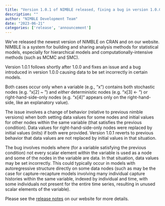 ```yaml
---
title: "Version 1.0.1 of NIMBLE released, fixing a bug in version 1.0.0 affecting certain models"
description: ""
author: "NIMBLE Development Team"
date: "2023-06-21"
categories: ['release', 'announcement']
---
```


We’ve released the newest version of NIMBLE on CRAN and on our website. NIMBLE is a system for building and sharing analysis methods for statistical models, especially for hierarchical models and computationally-intensive methods (such as MCMC and SMC).

Version 1.0.1 follows shortly after 1.0.0 and fixes an issue and a bug introduced in version 1.0.0 causing data to be set incorrectly in certain models.

Both cases occur only when a variable (e.g., “x”) contains both stochastic nodes (e.g. “x[2] ~ <some distribution>”) and *either* deterministic nodes (e.g. “x[3] <\- <some calculation>”) or right-hand-side-only nodes (e.g. “x[4]” appears only on the right-hand-side, like an explanatory value).

The issue involves a change of behavior (relative to previous nimble versions) when both setting data values for some nodes and initial values for other nodes within the same variable (that satisfies the previous condition). Data values for right-hand-side-only nodes were replaced by initial values (inits) if both were provided. Version 1.0.1 reverts to previous behavior that data values are not replaced by initial values in that situation.

The bug involves models where (for a variable satisfying the previous condition) not every scalar element within the variable is used as a node and some of the nodes in the variable are data. In that situation, data values may be set incorrectly. This could typically occur in models with autoregressive structure directly on some data nodes (such as may be the case for capture-recapture models involving many individual capture histories within the same variable, indexed by individual and time, with some individuals not present for the entire time series, resulting in unused scalar elements of the variable).

Please see the [release notes](https://web.archive.org/web/20250427225827/https://r-nimble.org/more/news) on our website for more details.